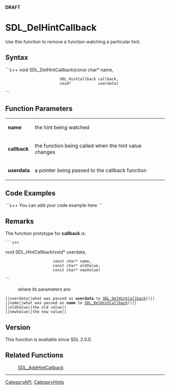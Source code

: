 <!-- pragma section-numbers off -->
<!-- pragma camelcase off -->
'''DRAFT'''


<!-- #*^*^*^*^*See http://wiki.libsdl.org/moin.cgi/SGFunctions for details on editing this page*^*^*^*^* -->


= SDL_DelHintCallback =
Use this function to remove a function watching a particular hint.




== Syntax ==
```c++
void SDL_DelHintCallback(const char*      name,
                         SDL_HintCallback callback,
                         void*            userdata)
```


== Function Parameters ==
{|
|'''name'''
|the hint being watched
|-
|'''callback'''
|the function being called when the hint value changes
|-
|'''userdata'''
|a pointer being passed to the callback function
|}


== Code Examples ==
```c++
You can add your code example here
```

<!-- #Leave this section as-is unless you have a code example to put in.  In that case, replace You can add your code example here with your code example following the Style Guide instructions.  Leave the rest of the markup alone and delete this comment. -->


== Remarks ==
The function prototype for '''callback''' is:
 ```c++
void SDL_HintCallback(void*       userdata,
                      const char* name,
                      const char* oldValue,
                      const char* newValue)
```
: where its parameters are:
 ||<code>userdata</code>||what was passed as '''userdata''' to [[SDL_DelHintCallback]]()||
 ||<code>name</code>||what was passed as '''name''' to [[SDL_DelHintCallback]]()||
 ||<code>oldValue</code>||the old value||
 ||<code>newValue</code>||the new value||

== Version ==
This function is available since SDL 2.0.0.

== Related Functions ==
:[[SDL_AddHintCallback]]

----
[[CategoryAPI]], [[CategoryHints]]
<!-- #See the Style Guide for instructions on editing the footer. -->
